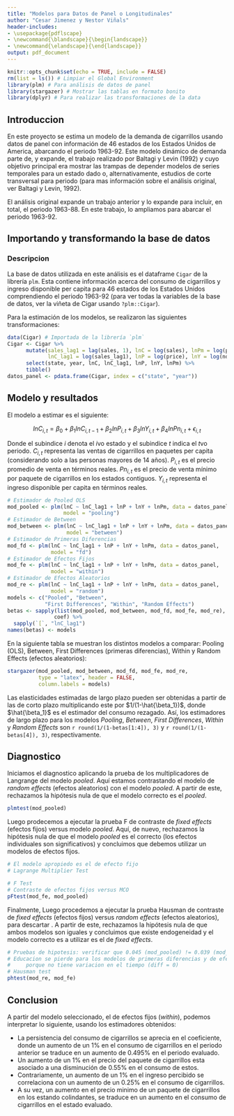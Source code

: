 ```yaml
---
title: "Modelos para Datos de Panel o Longitudinales"
author: "Cesar Jimenez y Nestor Viñals"
header-includes:
- \usepackage{pdflscape}
- \newcommand{\blandscape}{\begin{landscape}}
- \newcommand{\elandscape}{\end{landscape}}
output: pdf_document
---
```


```r
knitr::opts_chunk$set(echo = TRUE, include = FALSE)
rm(list = ls()) # Limpiar el Global Environment
library(plm) # Para análisis de datos de panel
library(stargazer) # Mostrar las tablas en formato bonito
library(dplyr) # Para realizar las transformaciones de la data
```

## Introduccion

En este proyecto se estima un modelo de la demanda de cigarrillos usando datos de panel con información de 46 estados de los Estados Unidos de America, abarcando el periodo 1963-92. Este modelo dinámico de demanda parte de, y expande, el trabajo realizado por Baltagi y Levin (1992) y cuyo objetivo principal era mostrar las trampas de depender modelos de series temporales para un estado dado o, alternativamente, estudios de corte transversal para periodo (para mas información sobre el análisis original, ver Baltagi y Levin, 1992).

El análisis original expande un trabajo anterior y lo expande para incluir, en total, el periodo 1963-88. En este trabajo, lo ampliamos para abarcar el periodo 1963-92.

## Importando y transformando la base de datos

### Descripcion

La base de datos utilizada en este análisis es el dataframe `Cigar` de la librería `plm`. Esta contiene información acerca del consumo de cigarrillos y ingreso disponible per capita para 46 estados de los Estados Unidos comprendiendo el periodo 1963-92 (para ver todas la variables de la base de datos, ver la viñeta de Cigar usando `?plm::Cigar`).

Para la estimación de los modelos, se realizaron las siguientes transformaciones:

```r
data(Cigar) # Importada de la librería `plm`
Cigar <- Cigar %>%
      mutate(sales_lag1 = lag(sales, 1), lnC = log(sales), lnPm = log(pimin),
             lnC_lag1 = log(sales_lag1), lnP = log(price), lnY = log(ndi)) %>%
      select(state, year, lnC, lnC_lag1, lnP, lnY, lnPm) %>%
      tibble()
datos_panel <- pdata.frame(Cigar, index = c("state", "year"))
```

## Modelo y resultados

El modelo a estimar es el siguiente:

$$lnC_{i,t}=\beta_0+\beta_1 lnC_{i,t-1}+\beta_2 lnP_{i,t}+\beta_3 lnY_{i,t} + \beta_4 lnPn_{i,t} + \epsilon_{i,t}$$

Donde el subindice *i* denota el *i*vo estado y el subindice *t* indica el *t*vo periodo. $C_{i,t}$ representa las ventas de cigarrillos en paquetes per capita (considerando solo a las personas mayores de 14 años). $P_{i,t}$ es el precio promedio de venta  en términos reales. $Pn_{i,t}$ es el precio de venta mínimo por paquete de cigarrillos en los estados contiguos. $Y_{i,t}$ representa el ingreso disponible per capita en términos reales. 

```r
# Estimador de Pooled OLS
mod_pooled <- plm(lnC ~ lnC_lag1 + lnP + lnY + lnPm, data = datos_panel, 
                  model = "pooling")
# Estimador de Between
mod_between <- plm(lnC ~ lnC_lag1 + lnP + lnY + lnPm, data = datos_panel, 
                   model = "between")
# Estimador de Primeras Diferencias
mod_fd <- plm(lnC ~ lnC_lag1 + lnP + lnY + lnPm, data = datos_panel, 
              model = "fd")
# Estimador de Efectos Fijos
mod_fe <- plm(lnC ~ lnC_lag1 + lnP + lnY + lnPm, data = datos_panel, 
              model = "within")
# Estimador de Efectos Aleatorios
mod_re <- plm(lnC ~ lnC_lag1 + lnP + lnY + lnPm, data = datos_panel, 
              model = "random")
models <- c("Pooled", "Between", 
            "First Differences", "Within", "Random Effects")
betas <- sapply(list(mod_pooled, mod_between, mod_fd, mod_fe, mod_re),
               coef) %>%
  sapply(`[`, "lnC_lag1")
names(betas) <- models
```

\newpage
\blandscape

En la siguiente tabla se muestran los distintos modelos a comparar: Pooling (OLS), Between, First Differences (primeras diferencias), Within y Random Effects (efectos aleatorios):
```r
stargazer(mod_pooled, mod_between, mod_fd, mod_fe, mod_re,
          type = "latex", header = FALSE, 
          column.labels = models)
```

Las elasticidades estimadas de largo plazo pueden ser obtenidas a partir de las de corto plazo multiplicando este por $1/(1-\hat{\beta_1})$, donde $\hat{\beta_1}$ es el estimador del consumo rezagado. Así, los estimadores de largo plazo para los modelos *Pooling*, *Between*, *First Differences*, *Within* y *Random Effects* son `r round(1/(1-betas[1:4]), 3)` y `r round(1/(1-betas[4]), 3)`, respectivamente.

\elandscape

\newpage

## Diagnostico

Iniciamos el diagnostico aplicando la prueba de los multiplicadores de Langrange del modelo *pooled*. Aquí estamos contrastando el modelo de *random effects* (efectos aleatorios) con el modelo *pooled*. A partir de este, rechazamos la hipótesis nula de que el modelo correcto es el *pooled*.

```r
plmtest(mod_pooled)
```

Luego prodecemos a ejecutar la prueba F de contraste de *fixed effects* (efectos fijos) versus modelo *pooled*.  Aquí, de nuevo, rechazamos la hipótesis nula de que el modelo *pooled* es el correcto (los efectos individuales son significativos) y concluimos que debemos utilizar un modelos de efectos fijos.

```r
# El modelo apropiedo es el de efecto fijo
# Lagrange Multiplier Test

# F Test
# Contraste de efectos fijos versus MCO
pFtest(mod_fe, mod_pooled)
```

Finalmente, Luego procedemos a ejecutar la prueba Hausman de contraste de *fixed effects* (efectos fijos) versus *random effects* (efectos aleatorios), para descartar . A partir de este, rechazamos la hipótesis nula de que ambos modelos son iguales y concluimos que existe endogeneidad y el modelo correcto es a utilizar es el de *fixed effects*.

```r
# Pruebas de hipotesis: verificar que 0.045 (mod_pooled) != 0.039 (mod_between)
# Educacion se pierde para los modelos de primeras diferencias y de efectos fijos
#     porque no tiene variacion en el tiempo (diff = 0)
# Hausman test
phtest(mod_re, mod_fe)
```
## Conclusion

A partir del modelo seleccionado, el de efectos fijos (*within*), podemos interpretar lo siguiente, usando los estimadores obtenidos:

- La persistencia del consumo de cigarrillos se aprecia en el coeficiente, donde un aumento de un 1% en el consumo de cigarrillos en el periodo anterior se traduce en un aumento de 0.495% en el periodo evaluado.
- Un aumento de un 1% en el precio del paquete de cigarrillos esta asociado a una disminución de 0.55% en el consumo de estos.
- Contrariamente, un aumento de un 1% en el ingreso percibido se correlaciona con un aumento de un 0.25% en el consumo de cigarrillos.
- A su vez, un aumento en el precio minimo de un paquete de cigarrillos en los estando colindantes, se traduce en un aumento en el consumo de cigarrillos en el estado evaluado.
